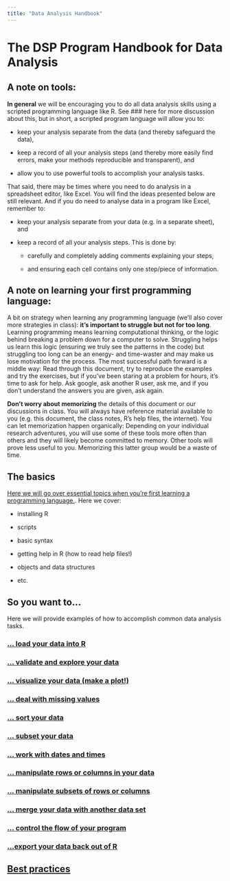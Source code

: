 ```yaml
---
title: "Data Analysis Handbook"
---
```



# The DSP Program Handbook for Data Analysis {.unnumbered}

## A note on tools:

**In general** we will be encouraging you to do all data analysis skills using a scripted programming language like R.  See ### here for more discussion about this, but in short, a scripted program language will allow you to:  

* keep your analysis separate from the data (and thereby safeguard the data),

* keep a record of all your analysis steps (and thereby more easily find errors, make your methods reproducible and transparent), and 

* allow you to use powerful tools to accomplish your analysis tasks.  


That said, there may be times where you need to do analysis in a spreadsheet editor, like Excel.  You will find the ideas presented below are still relevant.  And if you do need to analyse data in a program like Excel, remember to:  

* keep your analysis separate from your data (e.g. in a separate sheet), and 

* keep a record of all your analysis steps.  This is done by:

  + carefully and completely adding comments explaining your steps, 

  + and ensuring each cell contains only one step/piece of information.

## A note on learning your first programming language:

A bit on strategy when learning any programming language (we'll also cover more strategies in class): **it's important to struggle but not for too long**.  Learning programming means learning computational thinking, or the logic behind breaking a problem down for a computer to solve.  Struggling helps us learn this logic (ensuring we truly see the patterns in the code) but struggling too long can be an energy- and time-waster and may make us lose motivation for the process.  The most successful path forward is a middle way: Read through this document, try to reproduce the examples and try the exercises, but if you've been staring at a problem for hours, it's time to ask for help.  Ask google, ask another R user, ask me, and if you don't understand the answers you are given, ask again.  

**Don't worry about memorizing** the details of this document or our discussions in class.   You will always have reference material available to you (e.g. this document, the class notes, R's help files, the internet). You can let memorization happen organically: Depending on your individual research adventures, you will use some of these tools more often than others and they will likely become committed to memory.  Other tools will prove less useful to you.  Memorizing this latter group would be a waste of time.

## The basics

[Here we will go over essential topics when you're first learning a programming language.](DSPH_DA_RBasics.qmd). Here we cover:

* installing R 

* scripts 

* basic syntax

* getting help in R (how to read help files!)

* objects and data structures

* etc.


## So you want to...

Here we will provide examples of how to accomplish common data analysis tasks.

### [... load your data into R](DSPH_DA_Import.qmd) 

### [... validate and explore your data](DSPH_DA_Validate.qmd)

### [... visualize your data (make a plot!)](DSPH_DA_Visualization.qmd)

### [... deal with missing values](DSPH_DA_MissingValues.qmd)

### [... sort your data](DSPH_DA_Sort.qmd)

### [... subset your data](DSPH_DA_Subset.qmd) 

### [... work with dates and times](DSPH_DA_DatesTimes.qmd)

### [... manipulate rows or columns in your data](DSPH_DA_ManipulateRowsColumns.qmd) 

### [... manipulate subsets of rows or columns](DSPH_DA_ManipulateSubsets.qmd) 

### [... merge your data with another data set](DSPH_DA_Merge.qmd)

### [... control the flow of your program](DSPH_DA_Control.qmd)

### [...export your data back out of R](DSPH_DA_Export.qmd)

## [Best practices](DSPH_DA_BestPractices.qmd)


